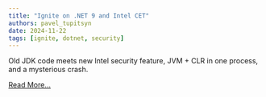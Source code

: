 ```yaml
---
title: "Ignite on .NET 9 and Intel CET"
authors: pavel_tupitsyn
date: 2024-11-22
tags: [ignite, dotnet, security]
---
```


Old JDK code meets new Intel security feature, JVM + CLR in one process, and a mysterious crash.

[Read More...](https://ptupitsyn.github.io/Ignite-on-NET-9/)
